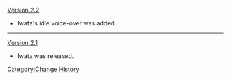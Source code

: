 [[Version 2.2]]
* Iwata's idle voice-over was added.
----
[[Version 2.1]]
* Iwata was released.
<noinclude>[[Category:Change History]]</noinclude>